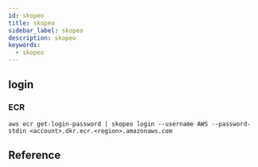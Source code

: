 ```yaml
---
id: skopeo
title: skopeo
sidebar_label: skopeo
description: skopeo
keywords:
  - skopeo
---
```


## login

### ECR

```shell
aws ecr get-login-password | skopeo login --username AWS --password-stdin <account>.dkr.ecr.<region>.amazonaws.com
```

## Reference

